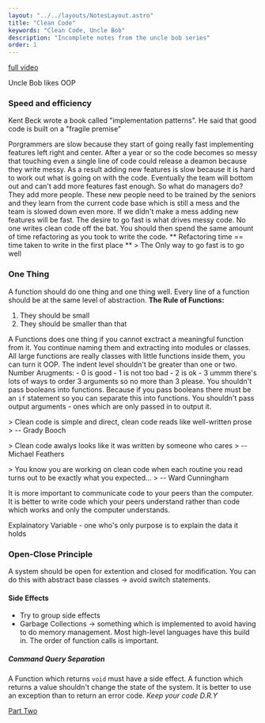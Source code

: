 ```yaml
---
layout: "../../layouts/NotesLayout.astro"
title: "Clean Code"
keywords: "Clean Code, Uncle Bob"
description: "Incomplete notes from the uncle bob series"
order: 1
---
```


[full video](https://www.youtube.com/watch?v=7EmboKQH8lM)

Uncle Bob likes OOP

### Speed and efficiency
Kent Beck wrote a book called "implementation patterns". He said that good code is built on a "fragile premise" 

Porgrammers are slow because they start of going really fast implementing features left right and center. After a year or so the code becomes so messy that touching even a single line of code could release a deamon because they write messy. As a result adding new features is slow because it is hard to work out what is going on with the code.
Eventually the team will bottom out and can't add more features fast enough. So what do managers do? They add more people. These new people need to be trained by the seniors and they learn from the current code base which is still a mess and the team is slowed down even more.
If we didn't make a mess adding new features will be fast. The desire to go fast is what drives messy code.
No one writes clean code off the bat. You should then spend the same amount of time refactoring as you took to write the code.
** Refactoring time == time taken to write in the first place ** 
&gt; The Only way to go fast is to go well

### One Thing
A function should do one thing and one thing well. 
Every line of a function should be at the same level of abstraction.
__The Rule of Functions:__
1. They should be small
2. They should be smaller than that

A Functions does one thing if you cannot exctract a meaningful function from it.
You continue naming them and extracting into modules or classes.  
All large functions are really classes with little functions inside them, you can turn it OOP.
The indent level shouldn't be greater than one or two.
Number Arugments:
	- 0 is good 
	- 1 is not too bad
	- 2 is ok
	- 3 ummm there's lots of ways to order 3 arguments so no more than 3 please.
You shouldn't pass booleans into functions. Because if you pass booleans there must be an `if` statement so you can separate this into functions. You shouldn't pass output arguments - ones which are only passed in to output it.

&gt; Clean code is simple and direct, clean code reads like well-written prose
&gt; -- Grady Booch

&gt; Clean code awalys looks like it was written by someone who cares
&gt;  -- Michael Feathers

&gt; You know you are working on clean code when each routine you read turns out to be exactly what you expected...
&gt; -- Ward Cunningham

It is more important to communicate code to your peers than the computer. It is better to write code which your peers understand rather than code which works and only the computer understands.

Explainatory Variable - one who's only purpose is to explain the data it holds

### Open-Close Principle
A system should be open for extention and closed for modification. You can do this with abstract base classes -&gt; avoid switch statements. 

#### Side Effects 
- Try to group side effects 
- Garbage Collections -&gt; something which is implemented to avoid having to do memory management. Most high-level languages have this build in. The order of function calls is important.

##### Command Query Separation 
A Function which returns `void` must have a side effect. A function which returns a value shouldn't change the state of the system. 
It is better to use an exception than to return an error code.
*Keep your code D.R.Y*

[Part Two](https://www.youtube.com/watch?v=2a_ytyt9sf8)

 